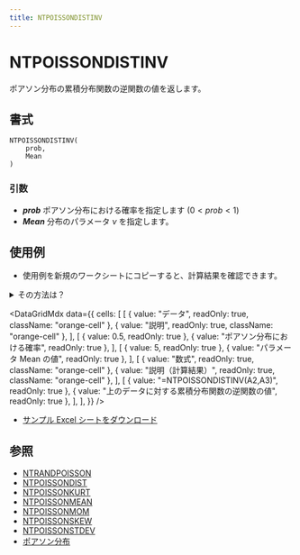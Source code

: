 ```yaml
---
title: NTPOISSONDISTINV
---
```



# NTPOISSONDISTINV

ポアソン分布の累積分布関数の逆関数の値を返します。

## 書式

```excel
NTPOISSONDISTINV(
    prob,
    Mean
)
```

### 引数

- **_prob_** ポアソン分布における確率を指定します $(0<prob<1)$
- **_Mean_** 分布のパラメータ $\nu$ を指定します。

## 使用例

- 使用例を新規のワークシートにコピーすると、計算結果を確認できます。

<details>
<summary>その方法は？</summary>

1.  新しいブックまたはワークシートを作成します。
2.  ヘルプ トピックにある使用例を選択します（行番号および列番号を除く）。

    ![Selecting an example from Help](./../../assets/functions/HowToCopy.png)

    ヘルプから使用例を選択する

3.  Ctrl キーを押しながら C キーを押します。
4.  ワークシートのセル A1 を選択し、Ctrl キーを押しながら V キーを押します。
5.  計算結果と結果を返す数式の表示を切り替えるには、Ctrl キーを押しながら ` (アクサン グラーブ) キーを押すか、または [ツール] メニューの [ワークシート分析] をポイントし、[ワークシート分析モード] をクリックします。

</details>

<DataGridMdx
  data={{
    cells: [
      [
        { value: "データ", readOnly: true, className: "orange-cell" },
        { value: "説明", readOnly: true, className: "orange-cell" },
      ],
      [
        { value: 0.5, readOnly: true },
        { value: "ポアソン分布における確率", readOnly: true },
      ],
      [
        { value: 5, readOnly: true },
        { value: "パラメータ Mean の値", readOnly: true },
      ],
      [
        { value: "数式", readOnly: true, className: "orange-cell" },
        { value: "説明（計算結果）", readOnly: true, className: "orange-cell" },
      ],
      [
        { value: "=NTPOISSONDISTINV(A2,A3)", readOnly: true },
        { value: "上のデータに対する累積分布関数の逆関数の値", readOnly: true },
      ],
    ],
  }}
/>

- [サンプル Excel シートをダウンロード](https://www.ntrand.com/files/NtRand2.xls "サンプル Excel シートをダウンロード")

## 参照

- [NTRANDPOISSON](https://www.ntrand.com/jp/ntrandpoisson/)
- [NTPOISSONDIST](https://www.ntrand.com/jp/ntpoissondist/)
- [NTPOISSONKURT](https://www.ntrand.com/jp/ntpoissonkurt/)
- [NTPOISSONMEAN](https://www.ntrand.com/jp/ntpoissonmean/)
- [NTPOISSONMOM](https://www.ntrand.com/jp/ntpoissonmom/)
- [NTPOISSONSKEW](https://www.ntrand.com/jp/ntpoissonskew/)
- [NTPOISSONSTDEV](https://www.ntrand.com/jp/ntpoissonstdev/)
- [ポアソン分布](https://www.ntrand.com/jp/poisson-distribution/)
